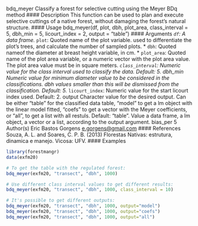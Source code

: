 bdq_meyer Classify a forest for selective cutting using the Meyer BDq method
#### Description
This function can be used to plan and execute selective cuttings of a native forest, without damaging
the forest’s natural structure.
#### Usage
bdq_meyer(df, plot, dbh, plot_area, class_interval = 5, dbh_min = 5,
licourt_index = 2, output = "table")
#### Arguments 
*``df``: A data frame.
* `` plot``:  Quoted name of the plot variable. used to differentiate the plot’s trees, and calculate the number of sampled plots.
* ``dbh``: Quoted nameof the diameter at breast height variable, in cm.
* `` plot_area``:  Quoted name of the plot area variable, or a numeric vector with the plot area
value. The plot area value must be in square meters.
*``class_interval``:  Numeric value for the class interval used to classify the data. Default: 5.
dbh_min Numeric value for minimum diameter value to be considered in the classifications.
dbh values smaller than this will be dismissed from the classification.
Default: 5.
* `` licourt_index``: Numeric value for the start licourt index used. Default: 2.
output Character value for the desired output. Can be either "table" for the classified
data table, "model" to get a lm object with the linear model fitted, "coefs" to
get a vector with the Meyer coefficients, or "all", to get a list with all restuls.
Default: "table".
Value
a data frame, a lm object, a vector or a list, according to the output argument.
bias_per 5
Author(s)
Eric Bastos Gorgens <e.gorgens@gmail.com>
#### References
Souza, A. L. and Soares, C. P. B. (2013) Florestas Nativas: estrutura, dinamica e manejo. Vicosa:
UFV.
#### Examples

```r
library(forestmangr)
data(exfm20)

# To get the table with the regulated forest:
bdq_meyer(exfm20, "transect", "dbh", 1000)

# Use different class interval values to get different results:
bdq_meyer(exfm20, "transect", "dbh", 1000, class_interval = 10)

# It's possible to get different outputs:
bdq_meyer(exfm20, "transect", "dbh", 1000, output="model")
bdq_meyer(exfm20, "transect", "dbh", 1000, output="coefs")
bdq_meyer(exfm20, "transect", "dbh", 1000, output="all")
```
